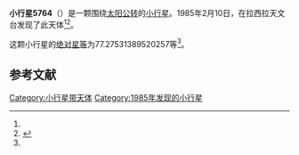 {{Infobox planet
| bgcolour = #FFFFC0
| name = 5764
| symbol = 
| image = 
| caption = 
| discovery = yes
| discovery_ref = 
| discoverer = {{link-en|亨利·德波鸿诺|Henri Debehogne}}
| discovery_site = [[拉西拉天文台|拉西拉天文台]] 
| discovered = 1985年2月10日
| designations = yes
| mp_name = 
| named_after = 
| alt_names = 1985 CS1/ 1951 JW / 1989 PV1
| mp_category = [[主带小行星|主带小行星]]
| orbit_ref = <ref name="a">[http://ssd.jpl.nasa.gov/sbdb.cgi?sstr=5764 5764] {{Wayback|url=http://ssd.jpl.nasa.gov/sbdb.cgi?sstr=5764 |date=20110610011854 }}，小行星數據庫瀏覽器（JPL Small-Body Database Browser）－[[美国国家航空航天局|美国国家航空航天局]]喷气推进实验室</ref>
| epoch = 2456400.5 (2013年4月18日更新)
| aphelion = {{convert|2.765292816419148|AU|km|3|abbr=on|lk=out}}
| perihelion = {{convert|1.787394609421448|AU|km|3|abbr=on}}
| semimajor = {{convert|2.276343712920298|AU|km|3|abbr=on}}
| eccentricity = 0.214795815
| period = 1254.455281 [[日|日]]<br />3.43[[儒略年|儒略年]]
| avg_speed = 
| inclination = 4.950210358551657
| asc_node = 172.8776259955352
| mean_anomaly = 
| arg_peri = 77.27531389520257
| satellites = 
| physical_characteristics = yes
| dimensions = 
| mass = 
| density = 
| surface_grav = 
| escape_velocity = 
| sidereal_day = 
| axial_tilt = 
| pole_ecliptic_lat = 
| pole_ecliptic_lon = 
| albedo = 
| temperatures= 
| temp_name1 = 
| mean_temp_1 = 
| max_temp_1 = 
| temp_name2 = 
| max_temp_2 = 
| spectral_type = 
| abs_magnitude = 77.27531389520257
}}

'''小行星5764'''（{{lang-en|5764}}）是一颗围绕[[太阳|太阳]][[公转|公转]]的[[小行星|小行星]]。1985年2月10日，{{link-en|亨利·德波鸿诺|Henri Debehogne}}在拉西拉天文台发现了此天体<ref name="a" /><ref>{{cite news|title=小行星列表|url=http://cfa-www.harvard.edu/iau/lists/NumberedMPs.txt|accessdate=2013-07-08|newspaper=哈佛大学|archive-date=2008-05-17|archive-url=https://web.archive.org/web/20080517010638/http://cfa-www.harvard.edu/iau/lists/NumberedMPs.txt|dead-url=no}}</ref>。

这颗小行星的[[绝对星等|绝对星等]]为77.27531389520257等<ref name="a" />。

==参考文献==
{{reflist}}
{{Minor Planet Number|[[小行星5763|小行星5763]]|[[小行星5765|小行星5765]]}}

{{小天体}}

[[Category:小行星带天体|Category:小行星带天体]]
[[Category:1985年发现的小行星|Category:1985年发现的小行星]]

{{asteroid-stub}}